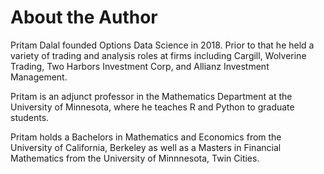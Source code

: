 # About the Author {#author .unnumbered}

<!-- This book is primarily put together by me (Yihui Xie), making use of the existing R documentation of the **rmarkdown** package and the **rmarkdown** website, which were mainly contributed by J.J. Allaire and Garrett Grolemund. -->

<!-- ## Pritam Dalal {-} -->

Pritam Dalal founded Options Data Science in 2018.  Prior to that he held a variety of trading and analysis roles at firms including Cargill, Wolverine Trading, Two Harbors Investment Corp, and Allianz Investment Management.

Pritam is an adjunct professor in the Mathematics Department at the University of Minnesota, where he teaches R and Python to graduate students.

Pritam holds a Bachelors in Mathematics and Economics from the University of California, Berkeley as well as a Masters in Financial Mathematics from the University of Minnnesota, Twin Cities.




<!-- Yihui Xie (<https://yihui.name>) is a software engineer at RStudio (<https://www.rstudio.com>). He earned his PhD from the Department of Statistics, Iowa State University. He is interested in interactive statistical graphics and statistical computing. As an active R user, he has authored several R packages, such as **knitr**, **bookdown**, **blogdown**, **xaringan**, **tinytex**, **animation**, **DT**, **tufte**, **formatR**, **fun**, **xfun**, **mime**, **highr**, **servr**, and **Rd2roxygen**, among which the **animation** package won the 2009 John M. Chambers Statistical Software Award (ASA). He also co-authored a few other R packages, including **shiny**, **rmarkdown**, and **leaflet**. -->

<!-- He has authored two books, _Dynamic Documents with knitr_ [@xie2015], and _bookdown: Authoring Books and Technical Documents with R Markdown_ [@xie2016], and co-authored the book, _blogdown: Creating Websites with R Markdown_ [@xie2017]. -->

<!-- In 2006, he founded the Capital of Statistics (<https://cosx.org>), which has grown into a large online community on statistics in China. He initiated the Chinese R conference in 2008, and has been involved in organizing R conferences in China since then. During his PhD training at Iowa State University, he won the Vince Sposito Statistical Computing Award (2011) and the Snedecor Award (2012) in the Department of Statistics. -->

<!-- He occasionally rants on Twitter (https://twitter.com/xieyihui), and most of the time you can find him on GitHub (https://github.com/yihui). -->

<!-- He enjoys spicy food as much as classical Chinese literature. -->

<!-- ## J.J. Allaire {-} -->

<!-- J.J. Allaire is the founder of RStudio and the creator of the RStudio IDE. J.J. is an author of several packages in the R Markdown ecosystem including **rmarkdown**, **flexdashboard**, **learnr**, and **radix**.  -->

<!-- ## Garrett Grolemund {-} -->

<!-- Garrett Grolemund is the co-author of _R for Data Science_ and author of _Hands-On Programming with R_. He wrote the **lubridate** R package and works for RStudio as an advocate who trains engineers to do data science with R and the Tidyverse. If you use R yourself, you may recognize Garrett from his video courses on Datacamp.com and O'Reilly media, or for his series of popular R cheatsheets distributed by RStudio. -->

<!-- Garrett earned his PhD in Statistics from Rice University in 2012 under the guidance of Hadley Wickham. Before that, he earned a Bachelor's degree in Psychology from Harvard University and briefly attended law school. Garrett has been one of the foremost promoters of Shiny, R Markdown, and the Tidyverse, documenting and explaining each in detail. -->
